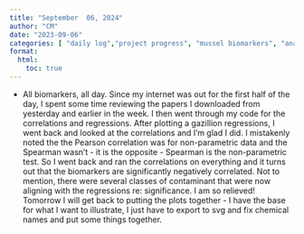 ```yaml
---
title: "September  06, 2024"
author: "CM"
date: "2023-09-06"
categories: [ "daily log","project progress", "mussel biomarkers", "analysis", "coding"]
format:
  html:
    toc: true
---
```


* All biomarkers, all day. Since my internet was out for the first half of the day, I spent some time reviewing the papers I downloaded from yesterday and earlier in the week. I then went through my code for the correlations and regressions. After plotting a gazillion regressions, I went back and looked at the correlations and I'm glad I did. I mistakenly noted the the Pearson correlation was for non-parametric data and the Spearman wasn't - it is the opposite - Spearman is the non-parametric test. So I went back and ran the correlations on everything and it turns out that the biomarkers are significantly negatively correlated. Not to mention, there were several classes of contaminant that were now aligning with the regressions re: significance. I am so relieved! Tomorrow I will get back to putting the plots together - I have the base for what I want to illustrate, I just have to export to svg and fix chemical names and put some things together.
